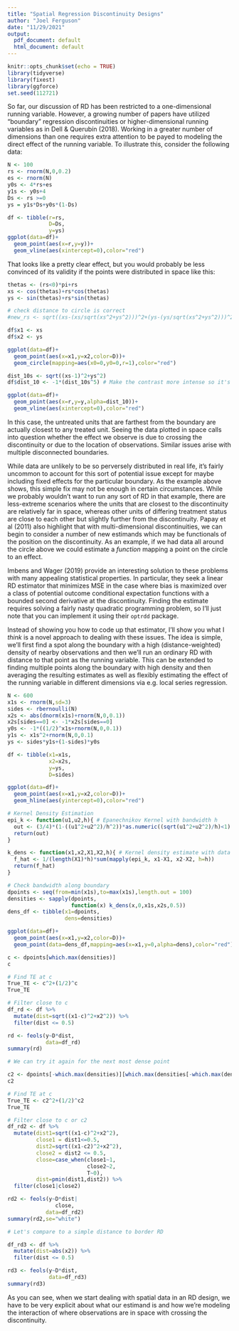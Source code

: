 ```yaml
---
title: "Spatial Regression Discontinuity Designs"
author: "Joel Ferguson"
date: "11/29/2021"
output:
  pdf_document: default
  html_document: default
---
```


```r
knitr::opts_chunk$set(echo = TRUE)
library(tidyverse)
library(fixest)
library(ggforce)
set.seed(112721)
```

So far, our discussion of RD has been restricted to a one-dimensional running variable. However, a growing number of papers have utilized "boundary" regression discontinuities or higher-dimensional running variables as in Dell & Querubín (2018). Working in a greater number of dimensions than one requires extra attention to be payed to modeling the direct effect of the running variable. To illustrate this, consider the following data:

```r
N <- 100
rs <- rnorm(N,0,0.2)
es <- rnorm(N)
y0s <- 4*rs+es
y1s <- y0s+4
Ds <- rs >=0
ys = y1s*Ds+y0s*(1-Ds)

df <- tibble(r=rs,
             D=Ds,
             y=ys)
ggplot(data=df)+
  geom_point(aes(x=r,y=y))+
  geom_vline(aes(xintercept=0),color="red")
```

That looks like a pretty clear effect, but you would probably be less convinced of its validity if the points were distributed in space like this:

```r

thetas <- (rs<0)*pi+rs
xs <- cos(thetas)+rs*cos(thetas)
ys <- sin(thetas)+rs*sin(thetas)

# check distance to circle is correct
#new_rs <- sqrt((xs-(xs/sqrt(xs^2+ys^2)))^2+(ys-(ys/sqrt(xs^2+ys^2)))^2)

df$x1 <- xs
df$x2 <- ys

ggplot(data=df)+
  geom_point(aes(x=x1,y=x2,color=D))+
  geom_circle(mapping=aes(x0=0,y0=0,r=1),color="red")

dist_10s <- sqrt((xs-1)^2+ys^2)
df$dist_10 <- -1*(dist_10s^5) # Make the contrast more intense so it's visible

ggplot(data=df)+
  geom_point(aes(x=r,y=y,alpha=dist_10))+
  geom_vline(aes(xintercept=0),color="red")
```

In this case, the untreated units that are farthest from the boundary are actually closest to any treated unit. Seeing the data plotted in space calls into question whether the effect we observe is due to crossing the discontinuity or due to the location of observations. Similar issues arise with multiple disconnected boundaries.

While data are unlikely to be so perversely distributed in real life, it's fairly uncommon to account for this sort of potential issue except for maybe including fixed effects for the particular boundary. As the example above shows, this simple fix may not be enough in certain circumstances. While we probably wouldn't want to run any sort of RD in that example, there are less-extreme scenarios where the units that are closest to the discontinuity are relatively far in space, whereas other units of differing treatment status are close to each other but slightly further from the discontinuity. Papay et al (2011) also highlight that with multi-dimensional discontinuities, we can begin to consider a number of new estimands which may be functionals of the position on the discontinuity. As an example, if we had data all around the circle above we could estimate a *function* mapping a point on the circle to an effect.

Imbens and Wager (2019) provide an interesting solution to these problems with many appealing statistical properties. In particular, they seek a linear RD estimator that minimizes MSE in the case where bias is maximized over a class of potential outcome conditional expectation functions with a bounded second derivative at the discontinuity. Finding the estimate requires solving a fairly nasty quadratic programming problem, so I'll just note that you can implement it using their `optrdd` package.

Instead of showing you how to code up that estimator, I'll show you what I *think* is a novel approach to dealing with these issues. The idea is simple, we'll first find a spot along the boundary with a high (distance-weighted) density of nearby observations and then we'll run an ordinary RD with distance to that point as the running variable\footnote{An alternative would be to use a two-dimensional local linear regression to make estimates along the boundary near/at that point}. This can be extended to finding multiple points along the boundary with high density and then averaging the resulting estimates as well as flexibly estimating the effect of the running variable in different dimensions via e.g. local series regression.

```r
N <- 600
x1s <- rnorm(N,sd=3)
sides <- rbernoulli(N)
x2s <- abs(dnorm(x1s)+rnorm(N,0,0.1))
x2s[sides==0] <- -1*x2s[sides==0]
y0s <- -1*((1/2)^x1s+rnorm(N,0,0.1))
y1s <- x1s^2+rnorm(N,0,0.1)
ys <- sides*y1s+(1-sides)*y0s

df <- tibble(x1=x1s,
             x2=x2s,
             y=ys,
             D=sides)

ggplot(data=df)+
  geom_point(aes(x=x1,y=x2,color=D))+
  geom_hline(aes(yintercept=0),color="red")

# Kernel Density Estimation
epi_k <- function(u1,u2,h){ # Epanechnikov Kernel with bandwidth h
  out <- (3/4)*(1-((u1^2+u2^2)/h^2))*as.numeric((sqrt(u1^2+u2^2)/h)<1)
  return(out)
}

k_dens <- function(x1,x2,X1,X2,h){ # Kernel density estimate with data X1,X2
  f_hat <- 1/(length(X1)*h)*sum(mapply(epi_k, x1-X1, x2-X2, h=h))
  return(f_hat)
}

# Check bandwidth along boundary
dpoints <- seq(from=min(x1s),to=max(x1s),length.out = 100)
densities <- sapply(dpoints,
                    function(x) k_dens(x,0,x1s,x2s,0.5))
dens_df <- tibble(x1=dpoints,
                  dens=densities)

ggplot(data=df)+
  geom_point(aes(x=x1,y=x2,color=D))+
  geom_point(data=dens_df,mapping=aes(x=x1,y=0,alpha=dens),color="red")

c <- dpoints[which.max(densities)]
c

# Find TE at c
True_TE <- c^2+(1/2)^c
True_TE

# Filter close to c
df_rd <- df %>%
  mutate(dist=sqrt((x1-c)^2+x2^2)) %>%
  filter(dist <= 0.5)

rd <- feols(y~D*dist,
            data=df_rd)
summary(rd)

# We can try it again for the next most dense point

c2 <- dpoints[-which.max(densities)][which.max(densities[-which.max(densities)])]
c2

# Find TE at c
True_TE <- c2^2+(1/2)^c2
True_TE

# Filter close to c or c2
df_rd2 <- df %>%
  mutate(dist1=sqrt((x1-c)^2+x2^2),
         close1 = dist1<=0.5,
         dist2=sqrt((x1-c2)^2+x2^2),
         close2 = dist2 <= 0.5,
         close=case_when(close1~1,
                         close2~2,
                         T~0),
         dist=pmin(dist1,dist2)) %>%
  filter(close1|close2)

rd2 <- feols(y~D*dist|
               close,
            data=df_rd2)
summary(rd2,se="white")

# Let's compare to a simple distance to border RD

df_rd3 <- df %>%
  mutate(dist=abs(x2)) %>%
  filter(dist <= 0.5)

rd3 <- feols(y~D*dist,
             data=df_rd3)
summary(rd3)

```

As you can see, when we start dealing with spatial data in an RD design, we have to be very explicit about what our estimand is and how we're modeling the interaction of where observations are in space with crossing the discontinuity.

